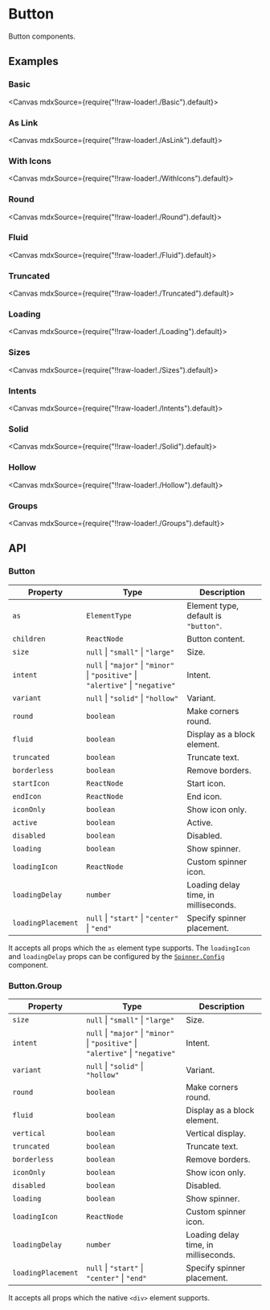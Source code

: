 
<Meta title="Generics/Button" />

# Button

Button components.

## Examples

### Basic

<Canvas mdxSource={require("!!raw-loader!./Basic").default}>
  <Story id="examples-button--basic" />
</Canvas>

### As Link

<Canvas mdxSource={require("!!raw-loader!./AsLink").default}>
  <Story id="examples-button--as-link" />
</Canvas>

### With Icons

<Canvas mdxSource={require("!!raw-loader!./WithIcons").default}>
  <Story id="examples-button--with-icons" />
</Canvas>

### Round

<Canvas mdxSource={require("!!raw-loader!./Round").default}>
  <Story id="examples-button--round" />
</Canvas>

### Fluid

<Canvas mdxSource={require("!!raw-loader!./Fluid").default}>
  <Story id="examples-button--fluid" />
</Canvas>

### Truncated

<Canvas mdxSource={require("!!raw-loader!./Truncated").default}>
  <Story id="examples-button--truncated" />
</Canvas>

### Loading

<Canvas mdxSource={require("!!raw-loader!./Loading").default}>
  <Story id="examples-button--loading" />
</Canvas>

### Sizes

<Canvas mdxSource={require("!!raw-loader!./Sizes").default}>
  <Story id="examples-button--sizes" />
</Canvas>

### Intents

<Canvas mdxSource={require("!!raw-loader!./Intents").default}>
  <Story id="examples-button--intents" />
</Canvas>

### Solid

<Canvas mdxSource={require("!!raw-loader!./Solid").default}>
  <Story id="examples-button--solid" />
</Canvas>

### Hollow

<Canvas mdxSource={require("!!raw-loader!./Hollow").default}>
  <Story id="examples-button--hollow" />
</Canvas>

### Groups

<Canvas mdxSource={require("!!raw-loader!./Groups").default}>
  <Story id="examples-button--groups" />
</Canvas>

## API

### Button

| Property           | Type                                                                             | Description                          |
| ------------------ | -------------------------------------------------------------------------------- | ------------------------------------ |
| `as`               | `ElementType`                                                                    | Element type, default is `"button"`. |
| `children`         | `ReactNode`                                                                      | Button content.                      |
| `size`             | `null` \| `"small"` \| `"large"`                                                 | Size.                                |
| `intent`           | `null` \| `"major"` \| `"minor"` \| `"positive"` \| `"alertive"` \| `"negative"` | Intent.                              |
| `variant`          | `null` \| `"solid"` \| `"hollow"`                                                | Variant.                             |
| `round`            | `boolean`                                                                        | Make corners round.                  |
| `fluid`            | `boolean`                                                                        | Display as a block element.          |
| `truncated`        | `boolean`                                                                        | Truncate text.                       |
| `borderless`       | `boolean`                                                                        | Remove borders.                      |
| `startIcon`        | `ReactNode`                                                                      | Start icon.                          |
| `endIcon`          | `ReactNode`                                                                      | End icon.                            |
| `iconOnly`         | `boolean`                                                                        | Show icon only.                      |
| `active`           | `boolean`                                                                        | Active.                              |
| `disabled`         | `boolean`                                                                        | Disabled.                            |
| `loading`          | `boolean`                                                                        | Show spinner.                        |
| `loadingIcon`      | `ReactNode`                                                                      | Custom spinner icon.                 |
| `loadingDelay`     | `number`                                                                         | Loading delay time, in milliseconds. |
| `loadingPlacement` | `null` \| `"start"` \| `"center"` \| `"end"`                                     | Specify spinner placement.           |

It accepts all props which the `as` element type supports. The `loadingIcon` and `loadingDelay` props can be configured by the [`Spinner.Config`](?path=/story/feedbacks-spinner--page#spinnerconfig) component.

### Button.Group

| Property           | Type                                                                             | Description                          |
| ------------------ | -------------------------------------------------------------------------------- | ------------------------------------ |
| `size`             | `null` \| `"small"` \| `"large"`                                                 | Size.                                |
| `intent`           | `null` \| `"major"` \| `"minor"` \| `"positive"` \| `"alertive"` \| `"negative"` | Intent.                              |
| `variant`          | `null` \| `"solid"` \| `"hollow"`                                                | Variant.                             |
| `round`            | `boolean`                                                                        | Make corners round.                  |
| `fluid`            | `boolean`                                                                        | Display as a block element.          |
| `vertical`         | `boolean`                                                                        | Vertical display.                    |
| `truncated`        | `boolean`                                                                        | Truncate text.                       |
| `borderless`       | `boolean`                                                                        | Remove borders.                      |
| `iconOnly`         | `boolean`                                                                        | Show icon only.                      |
| `disabled`         | `boolean`                                                                        | Disabled.                            |
| `loading`          | `boolean`                                                                        | Show spinner.                        |
| `loadingIcon`      | `ReactNode`                                                                      | Custom spinner icon.                 |
| `loadingDelay`     | `number`                                                                         | Loading delay time, in milliseconds. |
| `loadingPlacement` | `null` \| `"start"` \| `"center"` \| `"end"`                                     | Specify spinner placement.           |

It accepts all props which the native `<div>` element supports.
